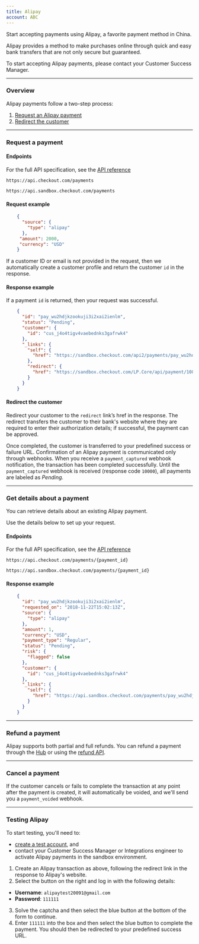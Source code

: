 ```yaml
---
title: Alipay
account: ABC
---
```


Start accepting payments using Alipay, a favorite payment method in China.

Alipay provides a method to make purchases online through quick and easy bank transfers that are not only secure but guaranteed.

<TipBox variant="info">

To start accepting Alipay payments, please contact your Customer Success Manager.

</TipBox>

---

### Overview

Alipay payments follow a two-step process:

1.  [Request an Alipay payment](/payments/payment-methods/wallets/alipay#Request_a_payment)
2.  [Redirect the customer](/payments/payment-methods/wallets/alipay#Redirect_the_customer)

---

### Request a payment

#### Endpoints

For the full API specification, see the [API reference](https://api-reference.checkout.com/#tag/Payments/paths/~1payments/post)

<tabs>
<tab title="Live" active>
<LineCodeWrapper type="post">

`https://api.checkout.com/payments`

</LineCodeWrapper>
</tab>
<tab title="Sandbox">
<LineCodeWrapper type="post">

`https://api.sandbox.checkout.com/payments`

</LineCodeWrapper>
</tab>
</tabs>

#### Request example

```json
    {
      "source": {
        "type": "alipay"
      },
     "amount": 2000,
     "currency": "USD"
    }
```

<TipBox variant="info">

If a customer ID or email is not provided in the request, then we automatically create a customer profile and return the customer `id` in the response.

</TipBox>

#### Response example

If a payment `id` is returned, then your request was successful.

```json
    {
      "id": "pay_wu2hdjkzookuji3i2xai2ienlm",
      "status": "Pending",
      "customer": {
        "id": "cus_j4o4tigv4vaebednks3gafrwk4"
      },
      "_links": {
        "self": {
          "href": "https://sandbox.checkout.com/api2/payments/pay_wu2hdjkzookuji3i2xai2ienlm"
        },
        "redirect": {
          "href": "https://sandbox.checkout.com/LP.Core/api/payment/108674"
        }
      }
    }
```

#### Redirect the customer

Redirect your customer to the `redirect` link’s href in the response. The redirect transfers the customer to their bank's website where they are required to enter their authorization details; if successful, the payment can be approved.

Once completed, the customer is transferred to your predefined success or failure URL. Confirmation of an Alipay payment is communicated only through webhooks. When you receive a `payment_captured` webhook notification, the transaction has been completed successfully. Until the `payment_captured` webhook is received (response code `10000`), all payments are labeled as _Pending_.

---

### Get details about a payment

You can retrieve details about an existing Alipay payment.

Use the details below to set up your request.

#### Endpoints

For the full API specification, see the [API reference](https://api-reference.checkout.com)

<tabs>
<tab title="Live" active>
<LineCodeWrapper type="get">

`https://api.checkout.com/payments/{payment_id}`

</LineCodeWrapper>
</tab>
<tab title="Sandbox">
<LineCodeWrapper type="get">

`https://api.sandbox.checkout.com/payments/{payment_id}`

</LineCodeWrapper>
</tab>
</tabs>

#### Response example

```json
    {
      "id": "pay_wu2hdjkzookuji3i2xai2ienlm",
      "requested_on": "2018-11-22T15:02:13Z",
      "source": {
        "type": "alipay"
      },
      "amount": 1,
      "currency": "USD",
      "payment_type": "Regular",
      "status": "Pending",
      "risk": {
        "flagged": false
      },
      "customer": {
        "id": "cus_j4o4tigv4vaebednks3gafrwk4"
      },
      "_links": {
        "self": {
          "href": "https://api.sandbox.checkout.com/payments/pay_wu2hdjkzookuji3i2xai2ienlm"
        }
      }
    }
```

---

### Refund a payment

Alipay supports both partial and full refunds. You can refund a payment through the [Hub](https://hub.checkout.com/v2) or using the [refund API](/payments/manage-payments/refund-a-payment).

---

### Cancel a payment

If the customer cancels or fails to complete the transaction at any point after the payment is created, it will automatically be voided, and we'll send you a `payment_voided` webhook.

---

### Testing Alipay

<TipBox variant="note">

To start testing, you'll need to:

*   [create a test account](https://www.checkout.com/get-test-account), and
*   contact your Customer Success Manager or Integrations engineer to activate Alipay payments in the sandbox environment.

</TipBox>

1.  Create an Alipay transaction as above, following the redirect link in the response to Alipay's website.
2.  Select the button on the right and log in with the following details:
*   **Username**: `alipaytest20091@gmail.com`
*   **Password**: `111111`
3.  Solve the captcha and then select the blue button at the bottom of the form to continue.
4.  Enter `111111` into the box and then select the blue button to complete the payment. You should then be redirected to your predefined success URL.

